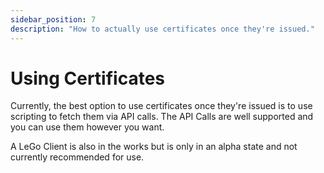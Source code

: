 ```yaml
---
sidebar_position: 7
description: "How to actually use certificates once they're issued."
---
```


# Using Certificates

Currently, the best option to use certificates once they're issued is to
use scripting to fetch them via API calls. The API Calls are well 
supported and you can use them however you want.

A LeGo Client is also in the works but is only in an alpha state and
not currently recommended for use.


<DocCardList />

